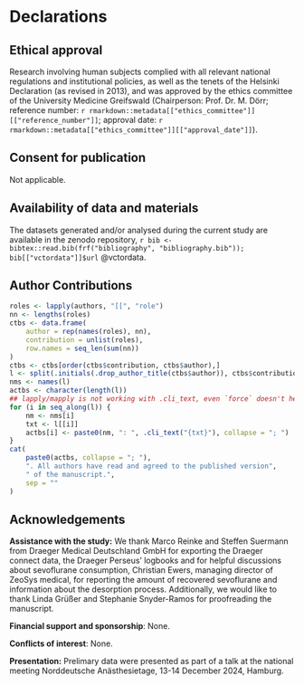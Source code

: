 # Declarations

## Ethical approval

Research involving human subjects complied with all relevant national regulations and institutional policies, as well as the tenets of the Helsinki Declaration (as revised in 2013), and was approved by the ethics committee of the University Medicine Greifswald
(Chairperson: Prof. Dr. M. Dörr;
reference number: `r rmarkdown::metadata[["ethics_committee"]][["reference_number"]]`;
approval date: `r rmarkdown::metadata[["ethics_committee"]][["approval_date"]]`).

## Consent for publication

Not applicable.

## Availability of data and materials

The datasets generated and/or analysed during the current study are available in the zenodo repository,
`r bib <- bibtex::read.bib(frf("bibliography", "bibliography.bib")); bib[["vctordata"]]$url` @vctordata.

<!--
## Competing interests

```r
.drop_author_title <- function(x)gsub(",.*$", "", x)
.initials <- function(x)gsub("\\W*\\b(\\w)\\w*", "\\1", x)
authors <- unlist(rmarkdown::metadata$author, recursive = FALSE)

cois <- vapply(authors, "[[", "competing_interest", FUN.VALUE = NA_character_)

names(cois) <- .initials(.drop_author_title(names(cois)))
is_none <- cois == "none"

if (all(is_none)) {
    cat("All authors state no conflict of interest.")
} else if (all(!is_none)) {
    cat(paste(names(cois), cois))
} else {
    cat(
        paste(names(cois)[!is_none], cois[!is_none]),
        "The authors declare that they have no competing interests."
    )
}
```

## Funding

None.
-->

## Author Contributions

```r
roles <- lapply(authors, "[[", "role")
nn <- lengths(roles)
ctbs <- data.frame(
    author = rep(names(roles), nn),
    contribution = unlist(roles),
    row.names = seq_len(sum(nn))
)
ctbs <- ctbs[order(ctbs$contribution, ctbs$author),]
l <- split(.initials(.drop_author_title(ctbs$author)), ctbs$contribution)
nms <- names(l)
actbs <- character(length(l))
## lapply/mapply is not working with .cli_text, even `force` doesn't help
for (i in seq_along(l)) {
    nm <- nms[i]
    txt <- l[[i]]
    actbs[i] <- paste0(nm, ": ", .cli_text("{txt}"), collapse = "; ")
}
cat(
    paste0(actbs, collapse = "; "),
    ". All authors have read and agreed to the published version",
    " of the manuscript.",
    sep = ""
)
```

## Acknowledgements

**Assistance with the study:** We thank Marco Reinke and Steffen Suermann from Draeger Medical Deutschland GmbH for exporting the Draeger connect data, the Draeger Perseus' logbooks and for helpful discussions about sevoflurane consumption,
Christian Ewers, managing director of ZeoSys medical, for reporting the amount of recovered sevoflurane and information about the desorption process.
Additionally, we would like to thank Linda Grüßer and Stephanie Snyder-Ramos for
proofreading the manuscript.

**Financial support and sponsorship**: None.

**Conflicts of interest**: None.

**Presentation:** Prelimary data were presented as part of a talk at the national meeting Norddeutsche Anästhesietage, 13-14 December 2024, Hamburg.
